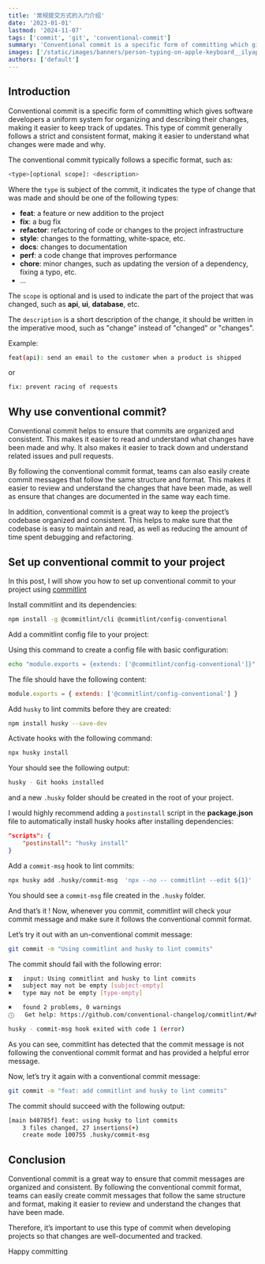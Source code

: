 ```yaml
---
title: '常规提交方式的入门介绍'
date: '2023-01-01'
lastmod: '2024-11-07'
tags: ['commit', 'git', 'conventional-commit']
summary: 'Conventional commit is a specific form of committing which gives software developers a uniform system for organizing and describing their changes, making it easier to keep track of updates'
images: ['/static/images/banners/person-typing-on-apple-keyboard__ilyapavlov__wbXdGS_D17U.jpeg']
authors: ['default']
---
```


## Introduction

Conventional commit is a specific form of committing which gives software developers a uniform system for organizing and describing their changes, making it easier to keep track of updates.
This type of commit generally follows a strict and consistent format, making it easier to understand what changes were made and why.

The conventional commit typically follows a specific format, such as:

```bash
<type>[optional scope]: <description>
```

Where the `type` is subject of the commit, it indicates the type of change that was made and should be one of the following types:

- **feat**: a feature or new addition to the project
- **fix**: a bug fix
- **refactor**: refactoring of code or changes to the project infrastructure
- **style**: changes to the formatting, white-space, etc.
- **docs**: changes to documentation
- **perf**: a code change that improves performance
- **chore**: minor changes, such as updating the version of a dependency, fixing a typo, etc.
- ...

The `scope` is optional and is used to indicate the part of the project that was changed, such as **api**, **ui**, **database**, etc.

The `description` is a short description of the change, it should be written in the imperative mood, such as "change" instead of "changed" or "changes".

Example:

```bash
feat(api): send an email to the customer when a product is shipped
```

or

```bash
fix: prevent racing of requests
```

## Why use conventional commit?

Conventional commit helps to ensure that commits are organized and consistent. This makes it easier to read and understand what changes have been made and why. It also makes it easier to track down and understand related issues and pull requests.

By following the conventional commit format, teams can also easily create commit messages that follow the same structure and format. This makes it easier to review and understand the changes that have been made, as well as ensure that changes are documented in the same way each time.

In addition, conventional commit is a great way to keep the project’s codebase organized and consistent. This helps to make sure that the codebase is easy to maintain and read, as well as reducing the amount of time spent debugging and refactoring.

## Set up conventional commit to your project

In this post, I will show you how to set up conventional commit to your project using [commitlint](https://commitlint.js.org/#/)

<Twemoji emoji="keycap-1" /> Install commitlint and its dependencies:

```bash
npm install -g @commitlint/cli @commitlint/config-conventional
```

<Twemoji emoji="keycap-2" /> Add a commitlint config file to your project:

Using this command to create a config file with basic configuration:

```bash
echo "module.exports = {extends: ['@commitlint/config-conventional']}" > commitlint.config.js
```

The file should have the following content:

```js:commitlint.config.js
module.exports = { extends: ['@commitlint/config-conventional'] }
```

<Twemoji emoji="keycap-3" /> Add `husky` to lint commits before they are created:

```bash
npm install husky --save-dev
```

Activate hooks with the following command:

```bash
npx husky install
```

Your should see the following output:

```bash
husky - Git hooks installed
```

and a new `.husky` folder should be created in the root of your project.

<Twemoji emoji="light-bulb" /> I would highly recommend adding a `postinstall` script in the
**package.json** file to automatically install husky hooks after installing dependencies:

```json
"scripts": {
	"postinstall": "husky install"
}
```

<Twemoji emoji="keycap-4" /> Add a `commit-msg` hook to lint commits:

```bash
npx husky add .husky/commit-msg  'npx --no -- commitlint --edit ${1}'
```

You should see a `commit-msg` file created in the `.husky` folder.

And that’s it <Twemoji emoji="party-popper" />! Now, whenever you commit, commitlint will check your commit message and make sure it follows the conventional commit format.

Let’s try it out with an un-conventional commit message:

```bash
git commit -m "Using commitlint and husky to lint commits"
```

The commit should fail with the following error:

```bash showLineNumbers
⧗   input: Using commitlint and husky to lint commits
✖   subject may not be empty [subject-empty]
✖   type may not be empty [type-empty]

✖   found 2 problems, 0 warnings
ⓘ   Get help: https://github.com/conventional-changelog/commitlint/#what-is-commitlint

husky - commit-msg hook exited with code 1 (error)
```

As you can see, commitlint has detected that the commit message is not following the conventional commit format and has provided a helpful error message.

Now, let’s try it again with a conventional commit message:

```bash
git commit -m "feat: add commitlint and husky to lint commits"
```

The commit should succeed with the following output:

```bash showLineNumbers
[main b40785f] feat: using husky to lint commits
	3 files changed, 27 insertions(+)
	create mode 100755 .husky/commit-msg
```

## Conclusion

Conventional commit is a great way to ensure that commit messages are organized and consistent.
By following the conventional commit format,
teams can easily create commit messages that follow the same structure and format,
making it easier to review and understand the changes that have been made.

Therefore, it’s important to use this type of commit when developing projects so that changes are well-documented and tracked.

Happy committing <Twemoji emoji="clinking-beer-mugs" />
